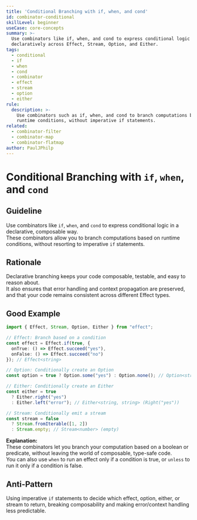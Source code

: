 ```yaml
---
title: 'Conditional Branching with if, when, and cond'
id: combinator-conditional
skillLevel: beginner
useCase: core-concepts
summary: >-
  Use combinators like if, when, and cond to express conditional logic
  declaratively across Effect, Stream, Option, and Either.
tags:
  - conditional
  - if
  - when
  - cond
  - combinator
  - effect
  - stream
  - option
  - either
rule:
  description: >-
    Use combinators such as if, when, and cond to branch computations based on
    runtime conditions, without imperative if statements.
related:
  - combinator-filter
  - combinator-map
  - combinator-flatmap
author: PaulJPhilp
---
```


# Conditional Branching with `if`, `when`, and `cond`

## Guideline

Use combinators like `if`, `when`, and `cond` to express conditional logic in a declarative, composable way.  
These combinators allow you to branch computations based on runtime conditions, without resorting to imperative `if` statements.

## Rationale

Declarative branching keeps your code composable, testable, and easy to reason about.  
It also ensures that error handling and context propagation are preserved, and that your code remains consistent across different Effect types.

## Good Example

```typescript
import { Effect, Stream, Option, Either } from "effect";

// Effect: Branch based on a condition
const effect = Effect.if(true, {
  onTrue: () => Effect.succeed("yes"),
  onFalse: () => Effect.succeed("no")
}); // Effect<string>

// Option: Conditionally create an Option
const option = true ? Option.some("yes") : Option.none(); // Option<string> (Some("yes"))

// Either: Conditionally create an Either
const either = true
  ? Either.right("yes")
  : Either.left("error"); // Either<string, string> (Right("yes"))

// Stream: Conditionally emit a stream
const stream = false
  ? Stream.fromIterable([1, 2])
  : Stream.empty; // Stream<number> (empty)
```

**Explanation:**  
These combinators let you branch your computation based on a boolean or predicate, without leaving the world of composable, type-safe code.  
You can also use `when` to run an effect only if a condition is true, or `unless` to run it only if a condition is false.

## Anti-Pattern

Using imperative `if` statements to decide which effect, option, either, or stream to return, breaking composability and making error/context handling less predictable.
